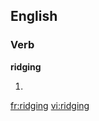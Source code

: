 
==English==

===Verb===
'''ridging'''

# {{present participle of|[[ridge]]}}

[[fr:ridging]]
[[vi:ridging]]